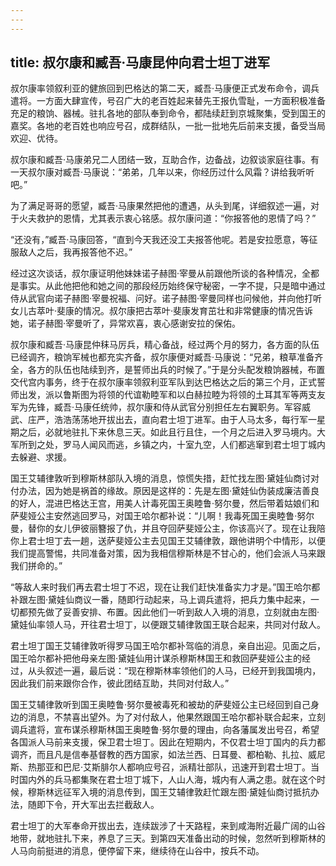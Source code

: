 ```yaml
---
---
---
```

title: 叔尔康和臧吾·马康昆仲向君士坦丁进军
---




叔尔康率领叙利亚的健旅回到巴格达的第二天，臧吾·马康便正式发布命令，调兵遣将。一方面大肆宣传，号召广大的老百姓起来替先王报仇雪耻，一方面积极准备充足的粮饷、器械。驻扎各地的部队奉到命令，都陆续赶到京城聚集，受到国王的嘉奖。各地的老百姓也响应号召，成群结队，一批一批地先后前来支援，备受当局欢迎、优待。

叔尔康和臧吾·马康弟兄二人团结一致，互助合作，边备战，边叙谈家庭往事。有一天叔尔康对臧吾·马康说：“弟弟，几年以来，你经历过什么风霜？讲给我听听吧。”

为了满足哥哥的愿望，臧吾·马康果然把他的遭遇，从头到尾，详细叙述一遍，对于火夫救护的恩情，尤其表示衷心铭感。叔尔康问道：“你报答他的恩情了吗？”

“还没有，”臧吾·马康回答，“直到今天我还没工夫报答他呢。若是安拉愿意，等征服敌人之后，我再报答他不迟。”

经过这次谈话，叔尔康证明他妹妹诺子赫图·宰曼从前跟他所谈的各种情况，全都是事实。从此他把他和她之间的那段经历始终保守秘密，一字不提，只是暗中通过侍从武官向诺子赫图·宰曼祝福、问好。诺子赫图·宰曼同样也问候他，并向他打听女儿古萃叶·斐康的情况。叔尔康把古萃叶·斐康发育茁壮和非常健康的情况告诉她，诺子赫图·宰曼听了，异常欢喜，衷心感谢安拉的保佑。

叔尔康和臧吾·马康昆仲秣马厉兵，精心备战，经过两个月的努力，各方面的队伍已经调齐，粮饷军械也都充实齐备，叔尔康便对臧吾·马康说：“兄弟，粮草准备齐全，各方的队伍也陆续到齐，是誓师出兵的时候了。”于是分头配发粮饷器械，布置交代宫内事务，终于在叔尔康率领叙利亚军队到达巴格达之后的第三个月，正式誓师出发，派以鲁斯图为将领的代谊勒睦军和以白赫拉睦为将领的土耳其军等两支友军为先锋，臧吾·马康任统帅，叔尔康和侍从武官分别担任左右翼职务。军容威武、庄严，浩浩荡荡地开拔出去，直向君士坦丁进军。由于人马太多，每行军一星期之后，必就地驻扎下来休息三天。如此且行且住，一个月之后进入罗马境内。大军所到之处，罗马人闻风而逃，乡镇之内，十室九空，人们都逃窜到君士坦丁城内去躲避、求援。

国王艾辅律敦听到穆斯林部队入境的消息，惊慌失措，赶忙找左图·黛娃仙商讨对付办法，因为她是祸首的缘故。原因是这样的：先是左图·黛娃仙伪装成廉洁善良的好人，混进巴格达王宫，用美人计毒死国王奥睦鲁·努尔曼，然后带着姑娘们和萨斐娅公主安然逃回罗马，对国王哈尔都补说：“儿啊！我毒死国王奥睦鲁·努尔曼，替你的女儿伊彼丽簪报了仇，并且夺回萨斐娅公主，你该高兴了。现在让我陪你上君士坦丁去一趟，送萨斐娅公主去见国王艾辅律敦，跟他讲明个中情形，以便我们提高警惕，共同准备对策，因为我相信穆斯林是不甘心的，他们会派人马来跟我们拼命的。”

“等敌人来时我们再去君士坦丁不迟，现在让我们赶快准备实力才是。”国王哈尔都补跟左图·黛娃仙商议一番，随即行动起来，马上调兵遣将，把兵力集中起来，一切都预先做了妥善安排、布置。因此他们一听到敌人入境的消息，立刻就由左图·黛娃仙率领人马，开往君士坦丁，以便跟艾辅律敦国王联合起来，共同对付敌人。

君土坦丁国王艾辅律敦听得罗马国王哈尔都补驾临的消息，亲自出迎。见面之后，国王哈尔都补把他母亲左图·黛娃仙用计谋杀穆斯林国王和救回萨斐娅公主的经过，从头叙述一遍，最后说：“现在穆斯林率领他们的人马，已经开到我国境内，因此我们前来跟你合作，彼此团结互助，共同对付敌人。”

国王艾辅律敦听到国王奥睦鲁·努尔曼被毒死和被劫的萨斐娅公主已经回到自己身边的消息，不禁喜出望外。为了对付敌人，他果然跟国王哈尔都补联合起来，立刻调兵遣将，宣布谋杀穆斯林国王奥睦鲁·努尔曼的理由，向各藩属发出号召，希望各国派人马前来支援，保卫君士坦丁。因此在短期内，不仅君士坦丁国内的兵力都调齐，而且凡是信奉基督教的西方国家，如法兰西、日耳曼、都柏勒、扎拉、威尼斯、热那亚和巴尼·艾斯腓尔人都响应号召，派精壮部队，迅速开到君士坦丁。当时国内外的兵马都集聚在君士坦丁城下，人山人海，城内有人满之患。就在这个时候，穆斯林远征军入境的消息传到，国王艾辅律敦赶忙跟左图·黛娃仙商讨抵抗办法，随即下令，开大军出去拦截敌人。

君士坦丁的大军奉命开拔出去，连续跋涉了十天路程，来到咸海附近最广阔的山谷地带，就地驻扎下来，养息了三天。到第四天准备出动的时候，忽然听到穆斯林的人马向前挺进的消息，便停留下来，继续待在山谷中，按兵不动。